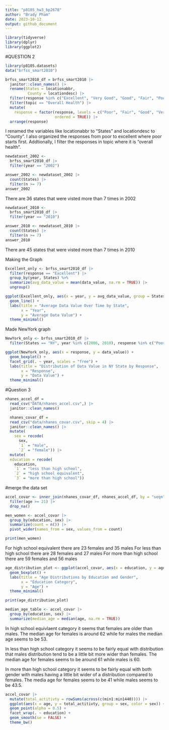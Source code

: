 ```yaml
---
title: "p8105_hw3_bp2678"
author: "Brady Pham"
date: 2023-10-12
output: github_document
---
```

```r
library(tidyverse)
library(dplyr)
library(ggplot2)
```

#QUESTION 2 
```r
library(p8105.datasets)
data("brfss_smart2010")

```

```r
brfss_smart2010_df = brfss_smart2010 |>
  janitor::clean_names() |>
  rename(States = locationabbr,
          County = locationdesc) |>
  filter(response %in% c("Excellent", "Very Good", "Good", "Fair", "Poor")) |>
  filter(topic == "Overall Health") |>
  mutate(
    response = factor(response, levels = c("Poor", "Fair", "Good", "Very Good", "Excellent"),
                      ordered = TRUE)) |>
  arrange(response)

```

I renamed the variables like locationabbr to "States" and locationdesc to "County". I also
organized the responses from poor to excellent where poor starts first. Addtionally, I filter
the responses in topic where it is "overall health".

```r
newdataset_2002 <- 
  brfss_smart2010_df |>  
  filter(year == "2002")

answer_2002 <- newdataset_2002 |> 
  count(States) |>  
  filter(n >= 7)
answer_2002
```

There are 36 states that were visted more than 7 times in 2002

```r
newdataset_2010 <- 
  brfss_smart2010_df |>  
  filter(year == "2010")

answer_2010 <- newdataset_2010 |> 
  count(States) |>  
  filter(n >= 7)
answer_2010

```

There are 45 states that were visted more than 7 times in 2010


Making the Graph 
```r
Excellent_only <- brfss_smart2010_df |>
  filter(response == "Excellent") |>
  group_by(year, States) %>%
  summarize(avg_data_value = mean(data_value, na.rm = TRUE)) |>
  ungroup()

ggplot(Excellent_only, aes(x = year, y = avg_data_value, group = States, color = States)) +
  geom_line() +
  labs(title = "Average Data Value Over Time by State",
       x = "Year",
       y = "Average Data Value") +
  theme_minimal()
```

Made NewYork graph
```r
NewYork_only <- brfss_smart2010_df |>
  filter(States == "NY", year %in% c(2006, 2010), response %in% c("Poor", "Fair", "Good", "Very Good", "Excellent"))

ggplot(NewYork_only, aes(x = response, y = data_value)) +
  geom_boxplot() +
  facet_grid(. ~ year, scales = "free") +
  labs(title = "Distribution of Data Value in NY State by Response",
       x = "Response",
       y = "Data Value") +
  theme_minimal()
```


#Question 3 

```r
nhanes_accel_df = 
  read_csv("DATA/nhanes_accel.csv",) |>
  janitor::clean_names() 
```

```r
  nhanes_covar_df = 
  read_csv("data/nhanes_covar.csv", skip = 4) |>
  janitor::clean_names() |>
  mutate(
    sex = recode(
      sex,
      `1` = "male",
      `2` = "female")) |>
  mutate(
  education = recode(
    education,
    `1` = "less than high school",
    `2` = "high school equivalent",
    `3` = "more than high school"))
```

#merge the data set 

```r
accel_covar <- inner_join(nhanes_covar_df, nhanes_accel_df, by = "seqn") |>
  filter(age >= 21) |>
  drop_na()

```


```r
men_women <- accel_covar |>
  group_by(education, sex) |>
  summarize(count = n()) |>
  pivot_wider(names_from = sex, values_from = count)

print(men_women)

```

For high school equivalent there are 23 females and 35 males
For less than high school there are 28 females and 27 males 
For more than high school there are 59 females and 56 males

```r
age_distribution_plot <- ggplot(accel_covar, aes(x = education, y = age, fill = sex)) +
  geom_boxplot() +
  labs(title = "Age Distributions by Education and Gender",
       x = "Education Category",
       y = "Age") +
  theme_minimal()

print(age_distribution_plot)

median_age_table <- accel_covar |>
  group_by(education, sex) |>
  summarize(median_age = median(age, na.rm = TRUE))


```


In high school equivlaent category it seems that females are older than males. The 
median age for females is around 62 while for males the median age seems to be 53. 

In less than high school category it  seems to be fairly equal with distribution that males distribution tend to be a little bit more wider than females. The median age for females seems to be around 61 while males is 60. 

In more than high school category it seems to be fairly equal with both gender with males having a little bit wider of a distribution compared to females. The media age for females seems to be 41 while males seems to be 43.5. 


```r
accel_covar |>
  mutate(total_actitivty = rowSums(across(c(min1:min1440)))) |>
  ggplot(aes(x = age, y = total_actitivty, group = sex, color = sex)) + 
  geom_point(alpha = 0.5) + 
  facet_wrap(. ~ education) + 
  geom_smooth(se = FALSE) +
  theme_bw()
```


